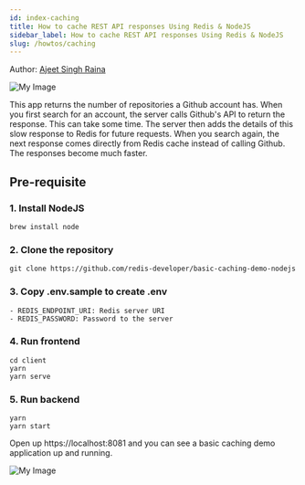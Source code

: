 ```yaml
---
id: index-caching
title: How to cache REST API responses Using Redis & NodeJS
sidebar_label: How to cache REST API responses Using Redis & NodeJS
slug: /howtos/caching
---
```



Author: [Ajeet Singh Raina](https://twitter.com/ajeetsraina)


![My Image](cachingapp.png)

This app returns the number of repositories a Github account has. When you first search for an account, the server calls Github's API to return the response. This can take some time. The server then adds the details of this slow response to Redis for future requests. When you search again, the next response comes directly from Redis cache instead of calling Github. The responses become much faster.


## Pre-requisite

### 1. Install NodeJS

```
brew install node
```


### 2. Clone the repository

```
git clone https://github.com/redis-developer/basic-caching-demo-nodejs
```

### 3. Copy .env.sample to create .env


```
- REDIS_ENDPOINT_URI: Redis server URI
- REDIS_PASSWORD: Password to the server
```

### 4. Run frontend

```
cd client
yarn
yarn serve
```

### 5. Run backend

```
yarn
yarn start
```

Open up https://localhost:8081 and you can see a basic caching demo application up and running.

![My Image](cachingdemo.png)
